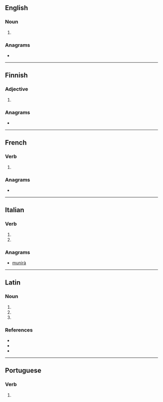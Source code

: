 ==English==

===Noun===
{{head|en|noun plural form}}

# {{plural of|rumen|lang=en}}

===Anagrams===
* {{anagrams|en|Arunim|Maurin|UNAMIR}}

----

==Finnish==

===Adjective===
{{head|fi|adjective form}}

# {{fi-form of|case=essive|pl=plural|ruma}}

===Anagrams===
* {{anagrams|fi|murina|nurmia}}

----

==French==

===Verb===
{{fr-verb-form}}

# {{inflection of|ruminer||3|s|phis|lang=fr}}

===Anagrams===
* {{l|fr|munira}}

----

==Italian==

===Verb===
{{head|it|verb form}}

# {{inflection of|ruminare||3|s|pres|indc|lang=it}}
# {{inflection of|ruminare||2|s|impr|lang=it}}

===Anagrams===
* [[munirà#Italian|munirà]]

----

==Latin==

===Noun===
{{la-noun-form|rūmina}}

# {{inflection of|rūmen||nom|p|lang=la}}
# {{inflection of|rūmen||acc|p|lang=la}}
# {{inflection of|rūmen||voc|p|lang=la}}

===References===
* {{R:du Cange}}
* {{R:Peck}}
* {{R:Smith's Persons}}

----

==Portuguese==

===Verb===
{{pt-verb-form}}

# {{pt-verb-form-of|ruminar}}